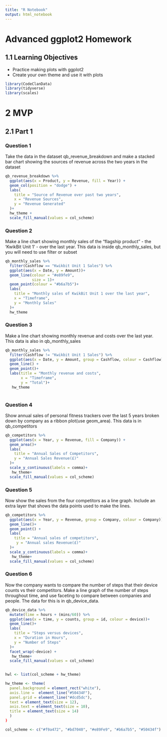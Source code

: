 ```yaml
---
title: "R Notebook"
output: html_notebook
---
```


# Advanced ggplot2 Homework

## 1.1 Learning Objectives

  - Practice making plots with ggplot2
  - Create your own theme and use it with plots
  
```r
library(CodeClanData)
library(tidyverse)
library(scales)


```
# 2 MVP

## 2.1 Part 1

### Question 1 
Take the data in the dataset qb_revenue_breakdown and make a stacked bar chart showing the sources of revenue across the two years in the dataset

```r

qb_revenue_breakdown %>% 
  ggplot(aes(x = Product, y = Revenue, fill = Year)) +
  geom_col(position = "dodge") + 
  labs(
    title = "Source of Revenue over past two years",
    x = "Revenue Sources",
    y = "Revenue Generated"
  )+
  hw_theme +
  scale_fill_manual(values = col_scheme)

```

### Question 2
Make a line chart showing monthly sales of the "flagship product" - the 'KwikBit Unit 1' - over the last year. This data is inside qb_monthly_sales, but you will need to use filter or subset

```r

qb_monthly_sales %>% 
  filter(Cashflow == "Kwikbit Unit 1 Sales") %>% 
  ggplot(aes(x = Date, y = Amount))+
  geom_line(colour = "#e89fe9",
            size = 1)+ 
  geom_point(colour = "#b6a7b5")+
  labs(
    title = "Monthly sales of KwikBit Unit 1 over the last year",
    x = "Timeframe",
    y = "Monthly Sales"
  )+
  hw_theme

```

### Question 3
Make a line chart showing monthly revenue and costs over the last year. This data is also in qb_monthly_sales

```r

qb_monthly_sales %>% 
  filter(Cashflow != "Kwikbit Unit 1 Sales") %>% 
  ggplot(aes(x = Date, y = Amount, group = Cashflow, colour = Cashflow)) +
  geom_line() +
  geom_point()+
  labs(title = "Monthly revenue and costs",
       x = "Timeframe",
       y = "Total")+
   hw_theme
  
```

### Question 4
Show annual sales of personal fitness trackers over the last 5 years broken down by company as a ribbon plot(use geom_area). This data is in qb_competitors

```r

qb_competitors %>% 
  ggplot(aes(x = Year, y = Revenue, fill = Company)) +
  geom_area()+
  labs(
    title = "Annual Sales of Competitors",
    y = "Annual Sales Revenue(£)"
  )+
  scale_y_continuous(labels = comma)+
   hw_theme+
  scale_fill_manual(values = col_scheme)


```

### Question 5
Now show the sales from the four competitors as a line graph. Include an extra layer that shows the data points used to make the lines. 

```r

qb_competitors %>% 
  ggplot(aes(x = Year, y = Revenue, group = Company, colour = Company)) +
  geom_line()+
  geom_point() + 
  labs(
    title = "Annual sales of competitors",
     y = "Annual sales Revenue(£)"
  )+
  scale_y_continuous(labels = comma)+
   hw_theme+
  scale_fill_manual(values = col_scheme)
```

### Question 6
Now the company wants to compare the number of steps that their device counts vs their competitors. Make a line graph of the number of steps throughout time, and use faceting to compare between companies and people. The data for this is in qb_device_data. 

```r

qb_device_data %>%
  mutate(time = hours + (mins/60)) %>% 
  ggplot(aes(x = time, y = counts, group = id, colour = device))+
  geom_line()+
  labs(
    title = "Steps versus devices",
    x = "Duration in Hours",
    y = "Number of Steps"
  )+
  facet_wrap(~device) + 
   hw_theme+
  scale_fill_manual(values = col_scheme)
  

```

```r

hwl <- list(col_scheme + hw_theme)

hw_theme <- theme(
  panel.background = element_rect("white"),
  axis.line =  element_line("#50434F"),
  panel.grid = element_line("#dcd5dc"),
  text = element_text(size = 12),
  axis.text = element_text(size = 10),
  title = element_text(size = 14)
  ) 
)

col_scheme <- c("#f9a472", "#bd7040", "#e89Fe9", "#b6a7b5", "#50434f")
```


